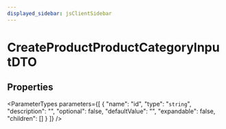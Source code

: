 ```yaml
---
displayed_sidebar: jsClientSidebar
---
```



# CreateProductProductCategoryInputDTO

## Properties

<ParameterTypes parameters={[
  {
    "name": "id",
    "type": "`string`",
    "description": "",
    "optional": false,
    "defaultValue": "",
    "expandable": false,
    "children": []
  }
]} />
